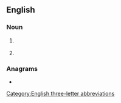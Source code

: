 {{also|ádh|-adh}}
==English==

===Noun===
{{en-noun|~}}

# {{lb|en|hormone}} {{initialism of|antidiuretic hormone|lang=en}}
# {{initialism of|[[alcohol]] [[dehydrogenase]]|lang=en}}

===Anagrams===
* {{anagrams|en|AHD|DHA|HDA|dah|had}}

[[Category:English three-letter abbreviations]]